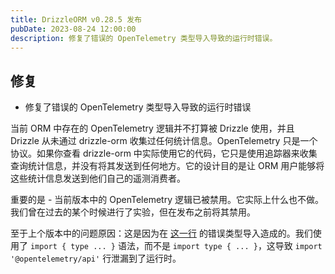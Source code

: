 ```yaml
---
title: DrizzleORM v0.28.5 发布
pubDate: 2023-08-24 12:00:00
description: 修复了错误的 OpenTelemetry 类型导入导致的运行时错误。
---
```


## 修复

- 修复了错误的 OpenTelemetry 类型导入导致的运行时错误

当前 ORM 中存在的 OpenTelemetry 逻辑并不打算被 Drizzle 使用，并且 Drizzle 从未通过 drizzle-orm 收集过任何统计信息。OpenTelemetry 只是一个协议。如果你查看 drizzle-orm 中实际使用它的代码，它只是使用追踪器来收集查询统计信息，并没有将其发送到任何地方。它的设计目的是让 ORM 用户能够将这些统计信息发送到他们自己的遥测消费者。

重要的是 - 当前版本中的 OpenTelemetry 逻辑已被禁用。它实际上什么也不做。我们曾在过去的某个时候进行了实验，但在发布之前将其禁用。

至于上个版本中的问题原因：这是因为在 [这一行](https://github.com/drizzle-team/drizzle-orm/blob/594e96538e588fee5748e372884dbaf32c331524/drizzle-orm/src/tracing.ts#L1) 的错误类型导入造成的。我们使用了 `import { type ... }` 语法，而不是 `import type { ... }`，这导致 `import '@opentelemetry/api'` 行泄漏到了运行时。
